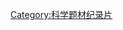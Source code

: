 {{Navbox
| name  = 與…同行
| title = [[與…同行|與…-{A|zh-hans:同行; zh-hant:同行; zh-tw:共舞}-]]系列
|listclass = hlist
| state  = {{{state|autocollapse}}}
| group1 = 电视系列
| list1  =
* -{zh-hk:[[與龍同行]]; zh-cn:[[与恐龙同行]]; zh-tw:[[與恐龍共舞]]}-（1999）
* -{zh-hk:[[與獸同行]]; zh-cn:[[与古兽同行]]; zh-tw:[[與野獸共舞]]}-（2001）
* {{link-en|与远古人同行|Walking with Cavemen}}（2003）
* [[与巨兽同行]]（2005）
| group2 = 电视特辑
| list2  =
* {{Link-en|異特龍之謎|The Ballad of Big Al}} (2001）
* {{Link-en|與恐龍共舞特別篇|Chased by Dinosaurs}} (2002）
* -{zh-hk:[[與海怪同行]]; zh-cn:[[与海怪同行]]; zh-tw:[[海底霸王]]}-（2003）
| group3 = 相关节目
| list3  =
* [[遺失的世界|失落的世界]] (2001)
* {{Link-en|史前公园|Prehistoric Park}} (2006)
* -{zh-cn:[[远古入侵]]; zh-tw:[[重返侏羅紀]]; zh-hk:[[史前逃龍]]}-（2007）
* {{Link-en|恐龙大遷徙|March of the Dinosaurs}} (2011)
* [[恐龙行星]] (2011)
* [[远古入侵：新世界]]（2012）
| group4 = 系列周边
| list4  =
* 史前行星 (-{zh-hk:與龍同行; zh-cn:与恐龙同行; zh-tw:與恐龍共舞}-、-{zh-hk:與獸同行; zh-cn:与古兽同行; zh-tw:與野獸共舞}-的重製版，2002)
* {{Link-en|史前生命的完整指南|The Complete Guide to Prehistoric Life}} (2006)
* {{Link-en|原始进化|Primeval Evolved}} (2009)
* {{Link-en|與恐龍同行 (電子遊戲)|Walking with Dinosaurs (video game)|與恐龍同行}} (電子遊戲，2013)
| group5 = 列表
| list5  =
* [[List of creatures in the Walking with... series|List of ''Walking with...'' creatures]]
* [[List of creatures in Primeval|List of ''Primeval'' creatures]], [[List of Primeval episodes|episodes]], [[List of Primeval books and novelisations|books]], [[List of Primeval characters|characters]], [[Anomaly (Primeval)|anomalies]]
| group6 = 电影
| list6  =
* {{link-en|與恐龍冒險|Walking with Dinosaurs (film)}}（2013）
}}<noinclude>
[[Category:科学题材纪录片]]
</noinclude>